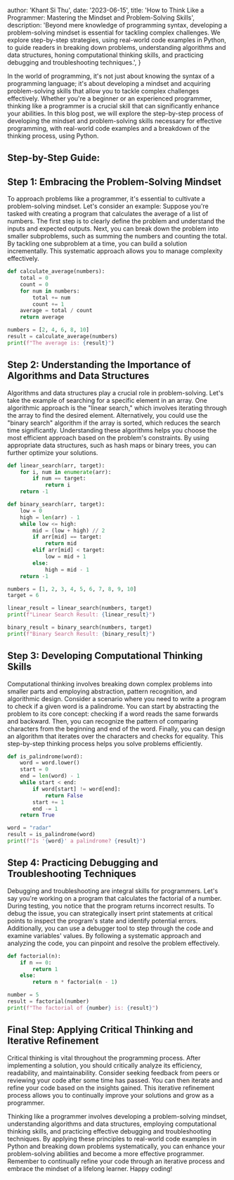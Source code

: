 
  author: 'Khant Si Thu',
  date: '2023-06-15',
  title:
    'How to Think Like a Programmer: Mastering the Mindset and Problem-Solving Skills',
  description:
    'Beyond mere knowledge of programming syntax, developing a problem-solving mindset is essential for tackling complex challenges. We explore step-by-step strategies, using real-world code examples in Python, to guide readers in breaking down problems, understanding algorithms and data structures, honing computational thinking skills, and practicing debugging and troubleshooting techniques.',
}


In the world of programming, it's not just about knowing the syntax of a programming language; it's about developing a mindset and acquiring problem-solving skills that allow you to tackle complex challenges effectively. Whether you're a beginner or an experienced programmer, thinking like a programmer is a crucial skill that can significantly enhance your abilities. In this blog post, we will explore the step-by-step process of developing the mindset and problem-solving skills necessary for effective programming, with real-world code examples and a breakdown of the thinking process, using Python.

## Step-by-Step Guide:

## Step 1: Embracing the Problem-Solving Mindset

To approach problems like a programmer, it's essential to cultivate a problem-solving mindset. Let's consider an example: Suppose you're tasked with creating a program that calculates the average of a list of numbers. The first step is to clearly define the problem and understand the inputs and expected outputs. Next, you can break down the problem into smaller subproblems, such as summing the numbers and counting the total. By tackling one subproblem at a time, you can build a solution incrementally. This systematic approach allows you to manage complexity effectively.

```python
def calculate_average(numbers):
    total = 0
    count = 0
    for num in numbers:
        total += num
        count += 1
    average = total / count
    return average

numbers = [2, 4, 6, 8, 10]
result = calculate_average(numbers)
print(f"The average is: {result}")
```

## Step 2: Understanding the Importance of Algorithms and Data Structures

Algorithms and data structures play a crucial role in problem-solving. Let's take the example of searching for a specific element in an array. One algorithmic approach is the "linear search," which involves iterating through the array to find the desired element. Alternatively, you could use the "binary search" algorithm if the array is sorted, which reduces the search time significantly. Understanding these algorithms helps you choose the most efficient approach based on the problem's constraints. By using appropriate data structures, such as hash maps or binary trees, you can further optimize your solutions.

```python
def linear_search(arr, target):
    for i, num in enumerate(arr):
        if num == target:
            return i
    return -1

def binary_search(arr, target):
    low = 0
    high = len(arr) - 1
    while low <= high:
        mid = (low + high) // 2
        if arr[mid] == target:
            return mid
        elif arr[mid] < target:
            low = mid + 1
        else:
            high = mid - 1
    return -1

numbers = [1, 2, 3, 4, 5, 6, 7, 8, 9, 10]
target = 6

linear_result = linear_search(numbers, target)
print(f"Linear Search Result: {linear_result}")

binary_result = binary_search(numbers, target)
print(f"Binary Search Result: {binary_result}")
```

## Step 3: Developing Computational Thinking Skills

Computational thinking involves breaking down complex problems into smaller parts and employing abstraction, pattern recognition, and algorithmic design. Consider a scenario where you need to write a program to check if a given word is a palindrome. You can start by abstracting the problem to its core concept: checking if a word reads the same forwards and backward. Then, you can recognize the pattern of comparing characters from the beginning and end of the word. Finally, you can design an algorithm that iterates over the characters and checks for equality. This step-by-step thinking process helps you solve problems efficiently.

```python
def is_palindrome(word):
    word = word.lower()
    start = 0
    end = len(word) - 1
    while start < end:
        if word[start] != word[end]:
            return False
        start += 1
        end -= 1
    return True

word = "radar"
result = is_palindrome(word)
print(f"Is '{word}' a palindrome? {result}")
```

## Step 4: Practicing Debugging and Troubleshooting Techniques

Debugging and troubleshooting are integral skills for programmers. Let's say you're working on a program that calculates the factorial of a number. During testing, you notice that the program returns incorrect results. To debug the issue, you can strategically insert print statements at critical points to inspect the program's state and identify potential errors. Additionally, you can use a debugger tool to step through the code and examine variables' values. By following a systematic approach and analyzing the code, you can pinpoint and resolve the problem effectively.

```python
def factorial(n):
    if n == 0:
        return 1
    else:
        return n * factorial(n - 1)

number = 5
result = factorial(number)
print(f"The factorial of {number} is: {result}")
```

## Final Step: Applying Critical Thinking and Iterative Refinement

Critical thinking is vital throughout the programming process. After implementing a solution, you should critically analyze its efficiency, readability, and maintainability. Consider seeking feedback from peers or reviewing your code after some time has passed. You can then iterate and refine your code based on the insights gained. This iterative refinement process allows you to continually improve your solutions and grow as a programmer.

Thinking like a programmer involves developing a problem-solving mindset, understanding algorithms and data structures, employing computational thinking skills, and practicing effective debugging and troubleshooting techniques. By applying these principles to real-world code examples in Python and breaking down problems systematically, you can enhance your problem-solving abilities and become a more effective programmer. Remember to continually refine your code through an iterative process and embrace the mindset of a lifelong learner. Happy coding!
